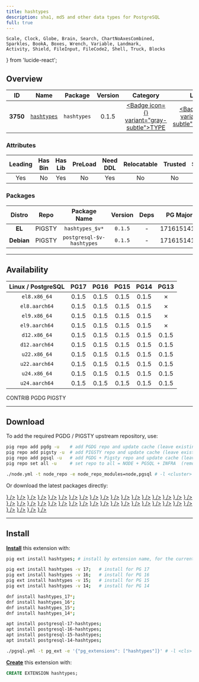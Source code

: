 ```yaml
---
title: hashtypes
description: sha1, md5 and other data types for PostgreSQL
full: true
---
```


    Scale, Clock, Globe, Brain, Search, ChartNoAxesCombined,
    Sparkles, BookA, Boxes, Wrench, Variable, Landmark,
    Activity, Shield, FileInput, FileCode2, Shell, Truck, Blocks
} from 'lucide-react';

## Overview

| <TooltipIconButton tooltip="Extension unique identifier" side="top">ID</TooltipIconButton> | <TooltipIconButton tooltip="Extension name" side="top">Name</TooltipIconButton> | <TooltipIconButton tooltip="Package name for installation" side="top">Package</TooltipIconButton> | <TooltipIconButton tooltip="Latest available extension version" side="top">Version</TooltipIconButton> | <TooltipIconButton tooltip="Extension category" side="top">Category</TooltipIconButton> | <TooltipIconButton tooltip="Open source license" side="top">License</TooltipIconButton> | <TooltipIconButton tooltip="Programming language" side="top">Lang</TooltipIconButton> |
|:--------:|:--------:|:----------:|:--------------:|:---------------------------------------:|:------------------------------------------------------:|:----:|
| **3750** | [`hashtypes`](https://github.com/adjust/hashtypes/) | `hashtypes` | 0.1.5 | <a href="/ext/type" className="no-underline"><Badge icon={<Boxes />} variant="gray-subtle">TYPE</Badge></a> | <a href="/ext/list/license#postgresql" className="no-underline"><Badge icon={<Scale />} variant="blue-subtle">PostgreSQL</Badge></a> | <a href="/ext/list/lang#c"><Badge icon={<FileCode2 />} variant="blue-subtle">C</Badge></a> |

### Attributes

| <TooltipIconButton tooltip="The Primary Leading extension in the Package" side="top">Leading</TooltipIconButton> | <TooltipIconButton tooltip="Contains binary utils" side="top">Has Bin</TooltipIconButton> | <TooltipIconButton tooltip="Contains .so shared library files" side="top">Has Lib</TooltipIconButton> | <TooltipIconButton tooltip="Requires preloading via shared_preload_libraries" side="top">PreLoad</TooltipIconButton> | <TooltipIconButton tooltip="Requires CREATE EXTENSION DDL command" side="top">Need DDL</TooltipIconButton> | <TooltipIconButton tooltip="Can be installed in any schema" side="top">Relocatable</TooltipIconButton> | <TooltipIconButton tooltip="Can be created by non-superuser" side="top">Trusted</TooltipIconButton> | <TooltipIconButton tooltip="Schemas used by this extension" side="top">Schemas</TooltipIconButton> |
|:-------:|:-------:|:-------:|:-------:|:--------:|:-----------:|:-------:|:-------:|
| Yes | No | Yes | No | Yes | No | No | - |

### Packages

| <TooltipIconButton tooltip="Linux distribution family, EL or Debian" side="top">Distro</TooltipIconButton> | <TooltipIconButton tooltip="Package repository" side="top">Repo</TooltipIconButton> | <TooltipIconButton tooltip="The RPM/DEB Package Name Pattern (replace $v with real pg major)" side="top">Package Name</TooltipIconButton> | <TooltipIconButton tooltip="Latest package version" side="top">Version</TooltipIconButton> | <TooltipIconButton tooltip="RPM/DEB Package dependencies" side="top">Deps</TooltipIconButton> | <TooltipIconButton tooltip="Available in these PostgreSQL Major Versions" side="top">PG Major</TooltipIconButton> |
|:----------:|:--------:|:------------------------:|:-----------:|:------------:|:------------------:|
|   **EL**   | <Badge variant="amber-subtle"><span className="font-bold">PIGSTY</span></Badge> | `hashtypes_$v*` | `0.1.5` | - | <Badge variant="green-subtle">17</Badge><Badge variant="green-subtle">16</Badge><Badge variant="green-subtle">15</Badge><Badge variant="green-subtle">14</Badge><Badge variant="red-subtle">13</Badge> |
| **Debian** | <Badge variant="amber-subtle"><span className="font-bold">PIGSTY</span></Badge> | `postgresql-$v-hashtypes` | `0.1.5` | - | <Badge variant="green-subtle">17</Badge><Badge variant="green-subtle">16</Badge><Badge variant="green-subtle">15</Badge><Badge variant="green-subtle">14</Badge><Badge variant="red-subtle">13</Badge> |



------

## Availability

| <TooltipIconButton tooltip="Linux Distro Arch / PostgreSQL Major Version" side="top">Linux / PostgreSQL </TooltipIconButton> | **PG17** | **PG16** | **PG15** | **PG14** | <span className="text-red-500">**PG13**</span> |
|:-----:|:-----:|:-----:|:-----:|:-----:|:-----:|
| `el8.x86_64` | <Badge variant="amber-subtle">0.1.5</Badge> | <Badge variant="amber-subtle">0.1.5</Badge> | <Badge variant="amber-subtle">0.1.5</Badge> | <Badge variant="amber-subtle">0.1.5</Badge> | <Badge variant="red-subtle">✗</Badge> |
| `el8.aarch64` | <Badge variant="amber-subtle">0.1.5</Badge> | <Badge variant="amber-subtle">0.1.5</Badge> | <Badge variant="amber-subtle">0.1.5</Badge> | <Badge variant="amber-subtle">0.1.5</Badge> | <Badge variant="red-subtle">✗</Badge> |
| `el9.x86_64` | <Badge variant="amber-subtle">0.1.5</Badge> | <Badge variant="amber-subtle">0.1.5</Badge> | <Badge variant="amber-subtle">0.1.5</Badge> | <Badge variant="amber-subtle">0.1.5</Badge> | <Badge variant="red-subtle">✗</Badge> |
| `el9.aarch64` | <Badge variant="amber-subtle">0.1.5</Badge> | <Badge variant="amber-subtle">0.1.5</Badge> | <Badge variant="amber-subtle">0.1.5</Badge> | <Badge variant="amber-subtle">0.1.5</Badge> | <Badge variant="red-subtle">✗</Badge> |
| `d12.x86_64` | <Badge variant="amber-subtle">0.1.5</Badge> | <Badge variant="amber-subtle">0.1.5</Badge> | <Badge variant="amber-subtle">0.1.5</Badge> | <Badge variant="amber-subtle">0.1.5</Badge> | <Badge variant="amber-subtle">0.1.5</Badge> |
| `d12.aarch64` | <Badge variant="amber-subtle">0.1.5</Badge> | <Badge variant="amber-subtle">0.1.5</Badge> | <Badge variant="amber-subtle">0.1.5</Badge> | <Badge variant="amber-subtle">0.1.5</Badge> | <Badge variant="amber-subtle">0.1.5</Badge> |
| `u22.x86_64` | <Badge variant="amber-subtle">0.1.5</Badge> | <Badge variant="amber-subtle">0.1.5</Badge> | <Badge variant="amber-subtle">0.1.5</Badge> | <Badge variant="amber-subtle">0.1.5</Badge> | <Badge variant="amber-subtle">0.1.5</Badge> |
| `u22.aarch64` | <Badge variant="amber-subtle">0.1.5</Badge> | <Badge variant="amber-subtle">0.1.5</Badge> | <Badge variant="amber-subtle">0.1.5</Badge> | <Badge variant="amber-subtle">0.1.5</Badge> | <Badge variant="amber-subtle">0.1.5</Badge> |
| `u24.x86_64` | <Badge variant="amber-subtle">0.1.5</Badge> | <Badge variant="amber-subtle">0.1.5</Badge> | <Badge variant="amber-subtle">0.1.5</Badge> | <Badge variant="amber-subtle">0.1.5</Badge> | <Badge variant="amber-subtle">0.1.5</Badge> |
| `u24.aarch64` | <Badge variant="amber-subtle">0.1.5</Badge> | <Badge variant="amber-subtle">0.1.5</Badge> | <Badge variant="amber-subtle">0.1.5</Badge> | <Badge variant="amber-subtle">0.1.5</Badge> | <Badge variant="amber-subtle">0.1.5</Badge> |

<Badge variant="green-subtle"><span className="font-black">CONTRIB</span></Badge> <Badge variant="blue-subtle"><span className="font-black">PGDG</span></Badge> <Badge variant="amber-subtle"><span className="font-black">PIGSTY</span></Badge>

------

## Download

To add the required PGDG / PIGSTY upstream repository, use:

```bash tab="pig"
pig repo add pgdg -u    # add PGDG repo and update cache (leave existing repos)
pig repo add pigsty -u  # add PIGSTY repo and update cache (leave existing repos)
pig repo add pgsql -u   # add PGDG + Pigsty repo and update cache (leave existing repos)
pig repo set all -u     # set repo to all = NODE + PGSQL + INFRA  (remove existing repos)
```
```bash tab="pigsty"
./node.yml -t node_repo -e node_repo_modules=node,pgsql # -l <cluster>
```

Or download the latest packages directly:

<Files>
    <Folder name="el8.x86_64">
        <a href="https://repo.pigsty.io/yum/pgsql/el8.x86_64/hashtypes_17-0.1.5-1PIGSTY.el8.x86_64.rpm"><File name="hashtypes_17-0.1.5-1PIGSTY.el8.x86_64.rpm" icon={<Package className="text-emerald-500" />} /></a>
        <a href="https://repo.pigsty.io/yum/pgsql/el8.x86_64/hashtypes_16-0.1.5-1PIGSTY.el8.x86_64.rpm"><File name="hashtypes_16-0.1.5-1PIGSTY.el8.x86_64.rpm" icon={<Package className="text-emerald-500" />} /></a>
        <a href="https://repo.pigsty.io/yum/pgsql/el8.x86_64/hashtypes_15-0.1.5-1PIGSTY.el8.x86_64.rpm"><File name="hashtypes_15-0.1.5-1PIGSTY.el8.x86_64.rpm" icon={<Package className="text-emerald-500" />} /></a>
        <a href="https://repo.pigsty.io/yum/pgsql/el8.x86_64/hashtypes_14-0.1.5-1PIGSTY.el8.x86_64.rpm"><File name="hashtypes_14-0.1.5-1PIGSTY.el8.x86_64.rpm" icon={<Package className="text-emerald-500" />} /></a>
    </Folder>
    <Folder name="el8.aarch64">
        <a href="https://repo.pigsty.io/yum/pgsql/el8.aarch64/hashtypes_17-0.1.5-1PIGSTY.el8.aarch64.rpm"><File name="hashtypes_17-0.1.5-1PIGSTY.el8.aarch64.rpm" icon={<Package className="text-orange-500" />} /></a>
        <a href="https://repo.pigsty.io/yum/pgsql/el8.aarch64/hashtypes_16-0.1.5-1PIGSTY.el8.aarch64.rpm"><File name="hashtypes_16-0.1.5-1PIGSTY.el8.aarch64.rpm" icon={<Package className="text-orange-500" />} /></a>
        <a href="https://repo.pigsty.io/yum/pgsql/el8.aarch64/hashtypes_15-0.1.5-1PIGSTY.el8.aarch64.rpm"><File name="hashtypes_15-0.1.5-1PIGSTY.el8.aarch64.rpm" icon={<Package className="text-orange-500" />} /></a>
        <a href="https://repo.pigsty.io/yum/pgsql/el8.aarch64/hashtypes_14-0.1.5-1PIGSTY.el8.aarch64.rpm"><File name="hashtypes_14-0.1.5-1PIGSTY.el8.aarch64.rpm" icon={<Package className="text-orange-500" />} /></a>
    </Folder>
    <Folder name="el9.x86_64">
        <a href="https://repo.pigsty.io/yum/pgsql/el9.x86_64/hashtypes_17-0.1.5-1PIGSTY.el9.x86_64.rpm"><File name="hashtypes_17-0.1.5-1PIGSTY.el9.x86_64.rpm" icon={<Package className="text-emerald-500" />} /></a>
        <a href="https://repo.pigsty.io/yum/pgsql/el9.x86_64/hashtypes_16-0.1.5-1PIGSTY.el9.x86_64.rpm"><File name="hashtypes_16-0.1.5-1PIGSTY.el9.x86_64.rpm" icon={<Package className="text-emerald-500" />} /></a>
        <a href="https://repo.pigsty.io/yum/pgsql/el9.x86_64/hashtypes_15-0.1.5-1PIGSTY.el9.x86_64.rpm"><File name="hashtypes_15-0.1.5-1PIGSTY.el9.x86_64.rpm" icon={<Package className="text-emerald-500" />} /></a>
        <a href="https://repo.pigsty.io/yum/pgsql/el9.x86_64/hashtypes_14-0.1.5-1PIGSTY.el9.x86_64.rpm"><File name="hashtypes_14-0.1.5-1PIGSTY.el9.x86_64.rpm" icon={<Package className="text-emerald-500" />} /></a>
    </Folder>
    <Folder name="el9.aarch64">
        <a href="https://repo.pigsty.io/yum/pgsql/el9.aarch64/hashtypes_17-0.1.5-1PIGSTY.el9.aarch64.rpm"><File name="hashtypes_17-0.1.5-1PIGSTY.el9.aarch64.rpm" icon={<Package className="text-orange-500" />} /></a>
        <a href="https://repo.pigsty.io/yum/pgsql/el9.aarch64/hashtypes_16-0.1.5-1PIGSTY.el9.aarch64.rpm"><File name="hashtypes_16-0.1.5-1PIGSTY.el9.aarch64.rpm" icon={<Package className="text-orange-500" />} /></a>
        <a href="https://repo.pigsty.io/yum/pgsql/el9.aarch64/hashtypes_15-0.1.5-1PIGSTY.el9.aarch64.rpm"><File name="hashtypes_15-0.1.5-1PIGSTY.el9.aarch64.rpm" icon={<Package className="text-orange-500" />} /></a>
        <a href="https://repo.pigsty.io/yum/pgsql/el9.aarch64/hashtypes_14-0.1.5-1PIGSTY.el9.aarch64.rpm"><File name="hashtypes_14-0.1.5-1PIGSTY.el9.aarch64.rpm" icon={<Package className="text-orange-500" />} /></a>
    </Folder>
    <Folder name="d12.x86_64">
        <a href="https://repo.pigsty.io/apt/pgsql/bookworm/pool/main/h/hashtypes/postgresql-17-hashtypes_0.1.5-1PIGSTY~bookworm_amd64.deb"><File name="postgresql-17-hashtypes_0.1.5-1PIGSTY~bookworm_amd64.deb" icon={<Box className="text-emerald-500" />} /></a>
        <a href="https://repo.pigsty.io/apt/pgsql/bookworm/pool/main/h/hashtypes/postgresql-16-hashtypes_0.1.5-1PIGSTY~bookworm_amd64.deb"><File name="postgresql-16-hashtypes_0.1.5-1PIGSTY~bookworm_amd64.deb" icon={<Box className="text-emerald-500" />} /></a>
        <a href="https://repo.pigsty.io/apt/pgsql/bookworm/pool/main/h/hashtypes/postgresql-15-hashtypes_0.1.5-1PIGSTY~bookworm_amd64.deb"><File name="postgresql-15-hashtypes_0.1.5-1PIGSTY~bookworm_amd64.deb" icon={<Box className="text-emerald-500" />} /></a>
        <a href="https://repo.pigsty.io/apt/pgsql/bookworm/pool/main/h/hashtypes/postgresql-14-hashtypes_0.1.5-1PIGSTY~bookworm_amd64.deb"><File name="postgresql-14-hashtypes_0.1.5-1PIGSTY~bookworm_amd64.deb" icon={<Box className="text-emerald-500" />} /></a>
    </Folder>
    <Folder name="d12.aarch64">
        <a href="https://repo.pigsty.io/apt/pgsql/bookworm/pool/main/h/hashtypes/postgresql-17-hashtypes_0.1.5-1PIGSTY~bookworm_arm64.deb"><File name="postgresql-17-hashtypes_0.1.5-1PIGSTY~bookworm_arm64.deb" icon={<Box className="text-orange-500" />} /></a>
        <a href="https://repo.pigsty.io/apt/pgsql/bookworm/pool/main/h/hashtypes/postgresql-16-hashtypes_0.1.5-1PIGSTY~bookworm_arm64.deb"><File name="postgresql-16-hashtypes_0.1.5-1PIGSTY~bookworm_arm64.deb" icon={<Box className="text-orange-500" />} /></a>
        <a href="https://repo.pigsty.io/apt/pgsql/bookworm/pool/main/h/hashtypes/postgresql-15-hashtypes_0.1.5-1PIGSTY~bookworm_arm64.deb"><File name="postgresql-15-hashtypes_0.1.5-1PIGSTY~bookworm_arm64.deb" icon={<Box className="text-orange-500" />} /></a>
        <a href="https://repo.pigsty.io/apt/pgsql/bookworm/pool/main/h/hashtypes/postgresql-14-hashtypes_0.1.5-1PIGSTY~bookworm_arm64.deb"><File name="postgresql-14-hashtypes_0.1.5-1PIGSTY~bookworm_arm64.deb" icon={<Box className="text-orange-500" />} /></a>
    </Folder>
    <Folder name="u22.x86_64">
        <a href="https://repo.pigsty.io/apt/pgsql/jammy/pool/main/h/hashtypes/postgresql-17-hashtypes_0.1.5-1PIGSTY~jammy_amd64.deb"><File name="postgresql-17-hashtypes_0.1.5-1PIGSTY~jammy_amd64.deb" icon={<Box className="text-emerald-500" />} /></a>
        <a href="https://repo.pigsty.io/apt/pgsql/jammy/pool/main/h/hashtypes/postgresql-16-hashtypes_0.1.5-1PIGSTY~jammy_amd64.deb"><File name="postgresql-16-hashtypes_0.1.5-1PIGSTY~jammy_amd64.deb" icon={<Box className="text-emerald-500" />} /></a>
        <a href="https://repo.pigsty.io/apt/pgsql/jammy/pool/main/h/hashtypes/postgresql-15-hashtypes_0.1.5-1PIGSTY~jammy_amd64.deb"><File name="postgresql-15-hashtypes_0.1.5-1PIGSTY~jammy_amd64.deb" icon={<Box className="text-emerald-500" />} /></a>
        <a href="https://repo.pigsty.io/apt/pgsql/jammy/pool/main/h/hashtypes/postgresql-14-hashtypes_0.1.5-1PIGSTY~jammy_amd64.deb"><File name="postgresql-14-hashtypes_0.1.5-1PIGSTY~jammy_amd64.deb" icon={<Box className="text-emerald-500" />} /></a>
    </Folder>
    <Folder name="u22.aarch64">
        <a href="https://repo.pigsty.io/apt/pgsql/jammy/pool/main/h/hashtypes/postgresql-17-hashtypes_0.1.5-1PIGSTY~jammy_arm64.deb"><File name="postgresql-17-hashtypes_0.1.5-1PIGSTY~jammy_arm64.deb" icon={<Box className="text-orange-500" />} /></a>
        <a href="https://repo.pigsty.io/apt/pgsql/jammy/pool/main/h/hashtypes/postgresql-16-hashtypes_0.1.5-1PIGSTY~jammy_arm64.deb"><File name="postgresql-16-hashtypes_0.1.5-1PIGSTY~jammy_arm64.deb" icon={<Box className="text-orange-500" />} /></a>
        <a href="https://repo.pigsty.io/apt/pgsql/jammy/pool/main/h/hashtypes/postgresql-15-hashtypes_0.1.5-1PIGSTY~jammy_arm64.deb"><File name="postgresql-15-hashtypes_0.1.5-1PIGSTY~jammy_arm64.deb" icon={<Box className="text-orange-500" />} /></a>
        <a href="https://repo.pigsty.io/apt/pgsql/jammy/pool/main/h/hashtypes/postgresql-14-hashtypes_0.1.5-1PIGSTY~jammy_arm64.deb"><File name="postgresql-14-hashtypes_0.1.5-1PIGSTY~jammy_arm64.deb" icon={<Box className="text-orange-500" />} /></a>
    </Folder>
    <Folder name="u24.x86_64">
        <a href="https://repo.pigsty.io/apt/pgsql/noble/pool/main/h/hashtypes/postgresql-17-hashtypes_0.1.5-1PIGSTY~noble_amd64.deb"><File name="postgresql-17-hashtypes_0.1.5-1PIGSTY~noble_amd64.deb" icon={<Box className="text-emerald-500" />} /></a>
        <a href="https://repo.pigsty.io/apt/pgsql/noble/pool/main/h/hashtypes/postgresql-16-hashtypes_0.1.5-1PIGSTY~noble_amd64.deb"><File name="postgresql-16-hashtypes_0.1.5-1PIGSTY~noble_amd64.deb" icon={<Box className="text-emerald-500" />} /></a>
        <a href="https://repo.pigsty.io/apt/pgsql/noble/pool/main/h/hashtypes/postgresql-15-hashtypes_0.1.5-1PIGSTY~noble_amd64.deb"><File name="postgresql-15-hashtypes_0.1.5-1PIGSTY~noble_amd64.deb" icon={<Box className="text-emerald-500" />} /></a>
        <a href="https://repo.pigsty.io/apt/pgsql/noble/pool/main/h/hashtypes/postgresql-14-hashtypes_0.1.5-1PIGSTY~noble_amd64.deb"><File name="postgresql-14-hashtypes_0.1.5-1PIGSTY~noble_amd64.deb" icon={<Box className="text-emerald-500" />} /></a>
    </Folder>
    <Folder name="u24.aarch64">
        <a href="https://repo.pigsty.io/apt/pgsql/noble/pool/main/h/hashtypes/postgresql-17-hashtypes_0.1.5-1PIGSTY~noble_arm64.deb"><File name="postgresql-17-hashtypes_0.1.5-1PIGSTY~noble_arm64.deb" icon={<Box className="text-orange-500" />} /></a>
        <a href="https://repo.pigsty.io/apt/pgsql/noble/pool/main/h/hashtypes/postgresql-16-hashtypes_0.1.5-1PIGSTY~noble_arm64.deb"><File name="postgresql-16-hashtypes_0.1.5-1PIGSTY~noble_arm64.deb" icon={<Box className="text-orange-500" />} /></a>
        <a href="https://repo.pigsty.io/apt/pgsql/noble/pool/main/h/hashtypes/postgresql-15-hashtypes_0.1.5-1PIGSTY~noble_arm64.deb"><File name="postgresql-15-hashtypes_0.1.5-1PIGSTY~noble_arm64.deb" icon={<Box className="text-orange-500" />} /></a>
        <a href="https://repo.pigsty.io/apt/pgsql/noble/pool/main/h/hashtypes/postgresql-14-hashtypes_0.1.5-1PIGSTY~noble_arm64.deb"><File name="postgresql-14-hashtypes_0.1.5-1PIGSTY~noble_arm64.deb" icon={<Box className="text-orange-500" />} /></a>
    </Folder>
</Files>

------

## Install

[**Install**](/docs/pgsql/extension/install) this extension with:

```bash tab="pig"
pig ext install hashtypes; # install by extension name, for the current active PG version

pig ext install hashtypes -v 17;   # install for PG 17
pig ext install hashtypes -v 16;   # install for PG 16
pig ext install hashtypes -v 15;   # install for PG 15
pig ext install hashtypes -v 14;   # install for PG 14
```
```bash tab="yum" 
dnf install hashtypes_17*;
dnf install hashtypes_16*;
dnf install hashtypes_15*;
dnf install hashtypes_14*;
```
```bash tab="apt" 
apt install postgresql-17-hashtypes;
apt install postgresql-16-hashtypes;
apt install postgresql-15-hashtypes;
apt install postgresql-14-hashtypes;
```
```bash tab="ansible"
./pgsql.yml -t pg_ext -e '{"pg_extensions": ["hashtypes"]}' # -l <cls>
```

[**Create**](/docs/pgsql/extension/create) this extension with:

```sql
CREATE EXTENSION hashtypes;
```


